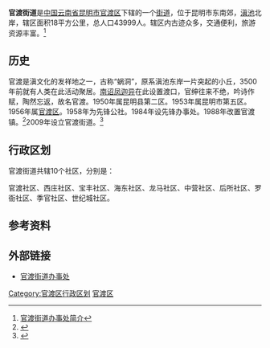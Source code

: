 {{coord|24|57|37|N|102|45|39|E|region:CN_type:city|display=title}}
{{中国乡级行政区
| 行政区全称 = 官渡街道
| 景观照片文件名 =Guandu Old Town 01.jpg
| 景观照片描述 =官渡古镇
| 汉语拼音 =
| 通用拼音 =
| 注音符號 =
| 其它标音类型1 =
| 其它标音1 =
| 其它标音类型2 =
| 其它标音2 =
| 其它语言类型1 =
| 其它语言地名1 =
| 其它语言类型2 =
| 其它语言地名2 =
| 上级行政区 = [[云南省|云南省]][[昆明市|昆明市]][[官渡区|官渡区]]
| 行政区类别 = [[街道|街道]]
| 行政区划代码 =530111006
| 地理坐标 =
| 总面积 =18[[平方千米|平方千米]]
| 户籍人口 =
| 户籍人口年份 =
| 常住人口 =43999
| 常住人口年份 =
| 人口密度 =
| 行政区划 =
| 官方网站 =
| 政府驻地 =
| 邮政编码 =
| 毗邻行政区 =
| 位置图文件名 =
| 位置图描述 =
}}
'''官渡街道'''是[[中华人民共和国|中国]][[云南省|云南省]][[昆明市|昆明市]][[官渡区|官渡区]]下辖的一个[[街道|街道]]，位于昆明市东南郊，[[滇池|滇池]]北岸，辖区面积18平方公里，总人口43999人。辖区内古迹众多，交通便利，旅游资源丰富。<ref>[http://kmgd.xxgk.yn.gov.cn/canton_model1/newsview.aspx?id=1780861 官渡街道办事处简介]{{dead link|date=2017年12月 |bot=InternetArchiveBot |fix-attempted=yes }}</ref>
==历史==
官渡是滇文化的发祥地之一，古称“蜗洞”，原系滇池东岸一片突起的小丘，3500年前就有人类在此活动聚居。[[南诏|南诏]][[凤迦异|凤迦异]]在此设置渡口，官绅往来不绝，吟诗作赋，陶然忘返，故名官渡。1950年属昆明县第二区。1953年属昆明市第五区。1956年属[[官渡区|官渡区]]。1958年为先锋公社。1984年设先锋办事处。1988年改置官渡镇。<ref>{{cite book zh |author=吴光范 |title=《昆明古今地名考释》|format=M |edition=1 |location=昆明 |publisher=云南人民出版社 |date=2006 |pages=192 |id= ISBN 7-222-04563-5}}</ref>2009年设立官渡街道。<ref>{{cite web | language = zh-cn | publisher = 人民网云南频道 | title = 昆明市官渡区历史沿革 | url = http://www.ynpeople.com.cn/a/kmgd/qqjs/20110421/240.html | date = 2011-04-21 | accessdate = 2012-06-12 | deadurl = yes | archiveurl = https://web.archive.org/web/20150323104956/http://ynpeople.com.cn/a/kmgd/qqjs/20110421/240.html | archivedate = 2015-03-23 }}</ref>

== 行政区划 ==

官渡街道共辖10个社区，分别是：

官渡社区、西庄社区、宝丰社区、海东社区、龙马社区、中营社区、后所社区、罗衙社区、季官社区、世纪城社区。
==参考资料==
{{reflist}}
==外部链接==
*[http://kmgd.xxgk.yn.gov.cn/canton_model1/default.aspx?departmentid=9925 官渡街道办事处]{{dead link|date=2017年12月 |bot=InternetArchiveBot |fix-attempted=yes }}

{{昆明市官渡区行政区划}}
[[Category:官渡区行政区划|Category:官渡区行政区划]]
[[Category:昆明市街道|官渡区]]